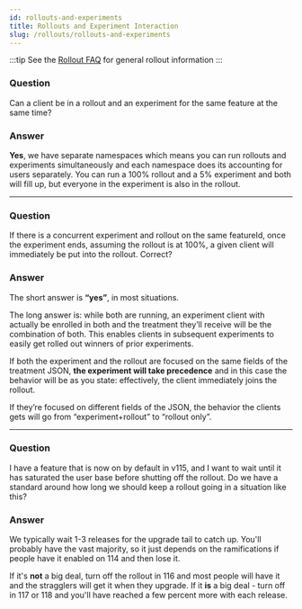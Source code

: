 ```yaml
---
id: rollouts-and-experiments 
title: Rollouts and Experiment Interaction 
slug: /rollouts/rollouts-and-experiments
---
```


:::tip
See the [Rollout FAQ](/deep-dives/experimenter/rollouts) for general rollout information
:::

### Question
Can a client be in a rollout and an experiment for the same feature at the same time?

### Answer
**Yes**, we have separate namespaces which means you can run rollouts and experiments simultaneously and each namespace does its 
accounting for users separately. 
You can run a 100% rollout and a 5% experiment and both will fill up, but everyone in the experiment is also in the rollout.

----

### Question
If there is a concurrent experiment and rollout on the same featureId, once the experiment ends, assuming the rollout is at 100%, a given client will immediately be put into the rollout.  Correct?

### Answer
The short answer is **“yes”**, in most situations.

The long answer is: while both are running, an experiment client with actually be enrolled in both and the treatment they’ll receive will be the combination of both. This enables clients in subsequent experiments to easily get rolled out winners of prior experiments.

If both the experiment and the rollout are focused on the same fields of the treatment JSON, **the experiment will take precedence** and in this case the behavior will be as you state: effectively, the client immediately joins the rollout.

If they’re focused on different fields of the JSON, the behavior the clients gets will go from “experiment+rollout” to “rollout only”.

----

### Question
I have a feature that is now on by default in v115, and I want to wait until it has saturated the user base before shutting off the rollout. Do we have a standard around how long we should keep a rollout going in a situation like this?

### Answer
We typically wait 1-3 releases for the upgrade tail to catch up. You'll probably have the vast majority, so it just depends on the ramifications if people have it enabled on 114 and then lose it.

If it's **not** a big deal, turn off the rollout in 116 and most people will have it and the stragglers will get it when they upgrade.  If it **is** a big deal - turn off in 117 or 118 and you'll have reached a few percent more with each release.
